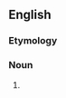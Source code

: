 ==English==

===Etymology===
{{etyl|sa|en}}

===Noun===
{{en-noun|?}}

# {{n-g|A [[courtesy title]] for a [[woman]] in parts of southern [[India]]; [[Mrs]]|lang=en}}